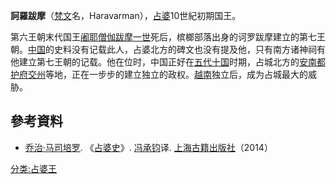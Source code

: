'''訶羅跋摩'''（[[梵文|梵文]]名，Haravarman），[[占婆|占婆]]10世紀初期国王。

第六王朝末代国王[[阇耶僧伽跋摩一世|阇耶僧伽跋摩一世]]死后，槟榔部落出身的诃罗跋摩建立的第七王朝。[[中国|中国]]的史料没有记载此人，占婆北方的碑文也没有提及他，只有南方诸神祠有他建立第七王朝的记载。他在位时，中国正好在[[五代十国|五代十国]]时期，占城北方的[[安南都护府|安南都护府]][[交州|交州]]等地，正在一步步的建立独立的政权。[[越南|越南]]独立后，成为占城最大的威胁。

==參考資料==
*[[乔治·马司培罗|乔治·马司培罗]]. 《[[占婆史|占婆史]]》. [[冯承钧|冯承钧]]译. [[上海古籍出版社|上海古籍出版社]]（2014）

{{start box}}
{{s-before|[[阇耶僧伽跋摩一世|阇耶僧伽跋摩一世]]}}
{{s-title|[[占城|占城]]第七王朝第1代王|10世紀初期}}
{{s-after|[[因陀罗跋摩三世_(占婆)|因陀罗跋摩三世]]}}
{{end box}}
{{占婆君主}}
[[分类:占婆王|分类:占婆王]]
{{bio-stub}}